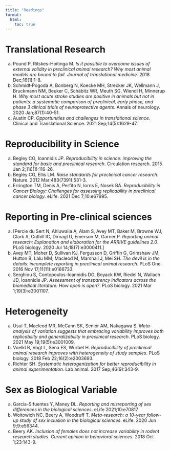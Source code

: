 ```yaml
---
title: "Readings"
format:
  html:
    toc: true
---
```


# Translational Research

a)  Pound P, Ritskes-Hoitinga M. *Is it possible to overcome issues of external validity in preclinical animal research? Why most animal models are bound to fail. Journal of translational medicine.* 2018 Dec;16(1):1-8.
b)  Schmidt‐Pogoda A, Bonberg N, Koecke MH, Strecker JK, Wellmann J, Bruckmann NM, Beuker C, Schäbitz WR, Meuth SG, Wiendl H, Minnerup H. *Why most acute stroke studies are positive in animals but not in patients: a systematic comparison of preclinical, early phase, and phase 3 clinical trials of neuroprotective agents*. Annals of neurology. 2020 Jan;87(1):40-51.
c)  Austin CP. *Opportunities and challenges in translational science*. Clinical and Translational Science. 2021 Sep;14(5):1629-47.

# Reproducibility in Science

a)  Begley CG, Ioannidis JP. *Reproducibility in science: improving the standard for basic and preclinical research*. Circulation research. 2015 Jan 2;116(1):116-26.
b)  Begley CG, Ellis LM. *Raise standards for preclinical cancer research*. Nature. 2012 Mar;483(7391):531-3.
c)  Errington TM, Denis A, Perfito N, Iorns E, Nosek BA. *Reproducibility in Cancer Biology: Challenges for assessing replicability in preclinical cancer biology*. eLife. 2021 Dec 7;10:e67995.

# Reporting in Pre-clinical sciences

a)  \[Percie du Sert N, Ahluwalia A, Alam S, Avey MT, Baker M, Browne WJ, Clark A, Cuthill IC, Dirnagl U, Emerson M, Garner P. *Reporting animal research: Explanation and elaboration for the ARRIVE guidelines 2.0*. PLoS biology. 2020 Jul 14;18(7):e3000411.\]
b)  Avey MT, Moher D, Sullivan KJ, Fergusson D, Griffin G, Grimshaw JM, Hutton B, Lalu MM, Macleod M, Marshall J, Mei SH. *The devil is in the details: incomplete reporting in preclinical animal research*. PLoS One. 2016 Nov 17;11(11):e0166733.
c)  Serghiou S, Contopoulos-Ioannidis DG, Boyack KW, Riedel N, Wallach JD, Ioannidis JP. *Assessment of transparency indicators across the biomedical literature: How open is open?*. PLoS biology. 2021 Mar 1;19(3):e3001107.

# Heterogeneity

a)  Usui T, Macleod MR, McCann SK, Senior AM, Nakagawa S. *Meta-analysis of variation suggests that embracing variability improves both replicability and generalizability in preclinical research*. PLoS biology. 2021 May 19;19(5):e3001009.
b)  Voelkl B, Vogt L, Sena ES, Würbel H. *Reproducibility of preclinical animal research improves with heterogeneity of study samples*. PLoS biology. 2018 Feb 22;16(2):e2003693.
c)  Richter SH. *Systematic heterogenization for better reproducibility in animal experimentation*. Lab animal. 2017 Sep;46(9):343-9.

# Sex as Biological Variable

a)  Garcia-Sifuentes Y, Maney DL. *Reporting and misreporting of sex differences in the biological sciences*. eLife 2021;10:e70817
b)  Woitowich NC, Beery A, Woodruff T. *Meta-research: a 10-year follow-up study of sex inclusion in the biological sciences*. eLife. 2020 Jun 9;9:e56344.
c)  Beery AK. *Inclusion of females does not increase variability in rodent research studies. Current opinion in behavioral sciences*. 2018 Oct 1;23:143-9.
